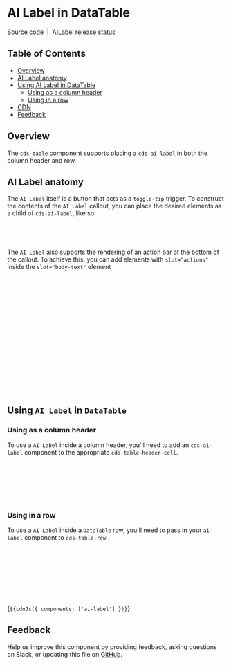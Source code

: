 
<Meta of={AILabelDataTableStories} />

# AI Label in DataTable

[Source code](https://github.com/carbon-design-system/carbon/tree/main/packages/web-components/src/components/ai-label)
&nbsp;|&nbsp;
[AILabel release status](https://airtable.com/appCAqlGVN8tRUbAp/shr71ZyLlIGORz3Vh/tblHqPusgkK8hIeHo)

## Table of Contents

- [Overview](#overview)
- [AI Label anatomy](#ai-label-anatomy)
- [Using AI Label in DataTable](#using-ai-label-in-datatable)
  - [Using as a column header](#using-as-a-column-header)
  - [Using in a row](#using-in-a-row)
- [CDN](#cdn)
- [Feedback](#feedback)

## Overview

The `cds-table` component supports placing a `cds-ai-label` in both the column
header and row.

<Canvas id={AILabelDataTableStories._AILabelWithExpansion} />

## AI Label anatomy

The `AI Label` itself is a button that acts as a `toggle-tip` trigger. To
construct the contents of the `AI Label` callout, you can place the desired
elements as a child of `cds-ai-label`, like so:

```html
<cds-ai-label size="mini" alignment="bottom-left">
  <div slot="body-text">{Content Here}</div>
</cds-ai-label>
```

The `AI Label` also supports the rendering of an action bar at the bottom of the
callout. To achieve this, you can add elements with `slot="actions"` inside the
`slot="body-text"` element

```html
<cds-ai-label size="mini" alignment="bottom-left">
  <div slot="body-text">
    {Content Here} {Optional AI Label action bar}
    <cds-icon-button kind="ghost" slot="actions" size="lg">
      <cds-icon .icon="${View16}" slot="icon"></cds-icon>
      <span slot="tooltip-content"> View </span>
    </cds-icon-button>
    <cds-icon-button kind="ghost" slot="actions" size="lg">
      <cds-icon .icon="${FolderOpen16}" slot="icon"></cds-icon>
      <span slot="tooltip-content"> Open folder</span>
    </cds-icon-button>
    <cds-icon-button kind="ghost" slot="actions" size="lg">
      <cds-icon .icon="${Folders16}" slot="icon"></cds-icon>
      <span slot="tooltip-content"> Folders </span>
    </cds-icon-button>
    <cds-ai-label-action-button>View details</cds-ai-label-action-button>
  </div>
</cds-ai-label>
```

## Using `AI Label` in `DataTable`

### Using as a column header

To use a `AI Label` inside a column header, you'll need to add an `cds-ai-label`
component to the appropriate `cds-table-header-cell`.

```html
<cds-table-header-cell>
  Attached groups
  <cds-ai-label alignment="bottom-left">
    <div slot="body-text">{Content Here}</div>
  </cds-ai-label>
</cds-table-header-cell>
```

### Using in a row

To use a `AI Label` inside a `DataTable` row, you'll need to pass in your
`ai-label` component to `cds-table-row`:

```html
<cds-table-row>
  <cds-ai-label alignment="bottom-left">
    <div slot="body-text">{Content Here}</div>
  </cds-ai-label>
  <cds-table-cell>Load Balancer 1</cds-table-cell>
  <cds-table-cell>HTTP</cds-table-cell>
  ...
</cds-table-row>
```

<Markdown>{`${cdnJs({ components: ['ai-label'] })}`}</Markdown>

## Feedback

Help us improve this component by providing feedback, asking questions on Slack,
or updating this file on
[GitHub](https://github.com/carbon-design-system/carbon/blob/main/packages/web-components/src/components/data-table/stories/data-table-ai-label.mdx).
